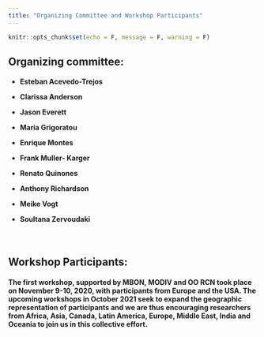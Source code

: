 ```yaml
---
title: "Organizing Committee and Workshop Participants"
---
```


```r
knitr::opts_chunk$set(echo = F, message = F, warning = F)
```

## Organizing committee:

<body>

<h4>

-   Esteban Acevedo-Trejos

-   Clarissa Anderson

-   Jason Everett

-   Maria Grigoratou

-   Enrique Montes

-   Frank Muller- Karger

-   Renato Quinones

-   Anthony Richardson

-   Meike Vogt

-   Soultana Zervoudaki

<h4>

</body>

<br>

## Workshop Participants:

<body>

<h4>

The first workshop, supported by MBON, MODIV and OO RCN took place on
November 9-10, 2020, with participants from Europe and the USA. The
upcoming workshops in October 2021 seek to expand the geographic
representation of participants and we are thus encouraging researchers
from Africa, Asia, Canada, Latin America, Europe, Middle East, India and
Oceania to join us in this collective effort.

<br>

</body>

<br>
